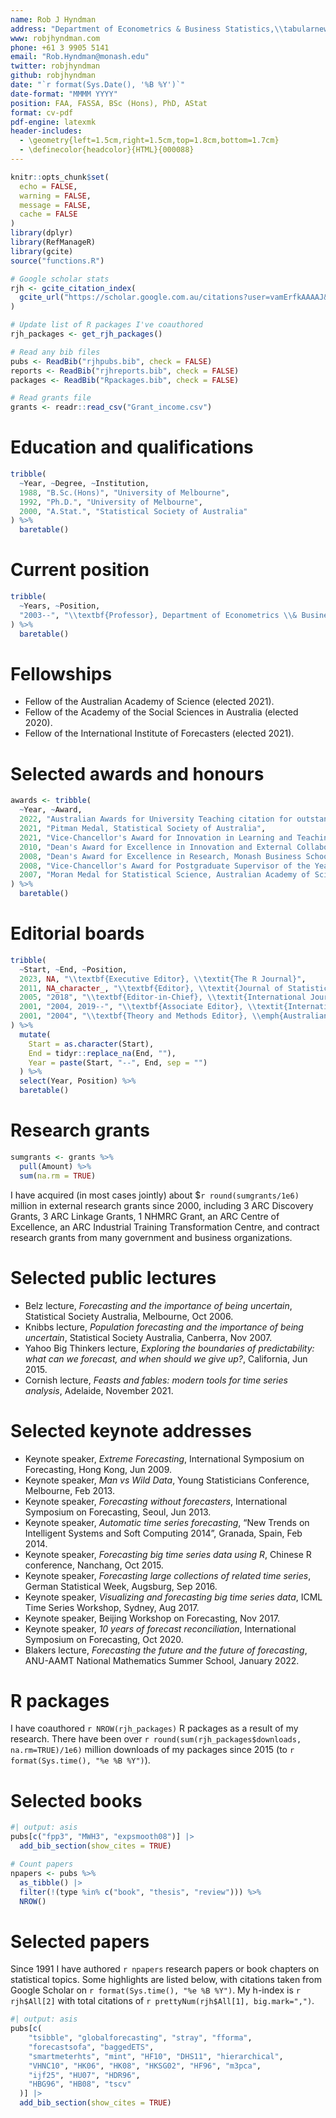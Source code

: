 ```yaml
---
name: Rob J Hyndman
address: "Department of Econometrics & Business Statistics,\\tabularnewline Monash University, VIC 3800, Australia."
www: robjhyndman.com
phone: +61 3 9905 5141
email: "Rob.Hyndman@monash.edu"
twitter: robjhyndman
github: robjhyndman
date: "`r format(Sys.Date(), '%B %Y')`"
date-format: "MMMM YYYY"
position: FAA, FASSA, BSc (Hons), PhD, AStat
format: cv-pdf
pdf-engine: latexmk
header-includes:
  - \geometry{left=1.5cm,right=1.5cm,top=1.8cm,bottom=1.7cm}
  - \definecolor{headcolor}{HTML}{000088}
---
```


\titlespacing{\section}{0pt}{1.ex}{0.5ex}
\fontsize{10}{11.5}\sf

```r
knitr::opts_chunk$set(
  echo = FALSE,
  warning = FALSE,
  message = FALSE,
  cache = FALSE
)
library(dplyr)
library(RefManageR)
library(gcite)
source("functions.R")

# Google scholar stats
rjh <- gcite_citation_index(
  gcite_url("https://scholar.google.com.au/citations?user=vamErfkAAAAJ&hl=en")
)

# Update list of R packages I've coauthored
rjh_packages <- get_rjh_packages()

# Read any bib files
pubs <- ReadBib("rjhpubs.bib", check = FALSE)
reports <- ReadBib("rjhreports.bib", check = FALSE)
packages <- ReadBib("Rpackages.bib", check = FALSE)

# Read grants file
grants <- readr::read_csv("Grant_income.csv")
```

# Education and qualifications

```r
tribble(
  ~Year, ~Degree, ~Institution,
  1988, "B.Sc.(Hons)", "University of Melbourne",
  1992, "Ph.D.", "University of Melbourne",
  2000, "A.Stat.", "Statistical Society of Australia"
) %>%
  baretable()
```

# Current position

```r
tribble(
  ~Years, ~Position,
  "2003--", "\\textbf{Professor}, Department of Econometrics \\& Business Statistics, Monash University"
) %>%
  baretable()
```

# Fellowships

  * Fellow of the Australian Academy of Science (elected 2021).
  * Fellow of the Academy of the Social Sciences in Australia (elected 2020).
  * Fellow of the International Institute of Forecasters (elected 2021).


# Selected awards and honours

```r
awards <- tribble(
  ~Year, ~Award,
  2022, "Australian Awards for University Teaching citation for outstanding contributions to student learning",
  2021, "Pitman Medal, Statistical Society of Australia",
  2021, "Vice-Chancellor's Award for Innovation in Learning and Teaching",
  2010, "Dean's Award for Excellence in Innovation and External Collaboration, Monash Business School",
  2008, "Dean's Award for Excellence in Research, Monash Business School",
  2008, "Vice-Chancellor's Award for Postgraduate Supervisor of the Year, Monash University",
  2007, "Moran Medal for Statistical Science, Australian Academy of Science"
) %>%
  baretable()
```

# Editorial boards

```r
tribble(
  ~Start, ~End, ~Position,
  2023, NA, "\\textbf{Executive Editor}, \\textit{The R Journal}",
  2011, NA_character_, "\\textbf{Editor}, \\textit{Journal of Statistical Software}",
  2005, "2018", "\\textbf{Editor-in-Chief}, \\textit{International Journal of Forecasting}",
  2001, "2004, 2019--", "\\textbf{Associate Editor}, \\textit{International Journal of Forecasting}",
  2001, "2004", "\\textbf{Theory and Methods Editor}, \\emph{Australian \\& New Zealand Journal of Statistics}",
) %>%
  mutate(
    Start = as.character(Start),
    End = tidyr::replace_na(End, ""),
    Year = paste(Start, "--", End, sep = "")
  ) %>%
  select(Year, Position) %>%
  baretable()
```

# Research grants

```r
sumgrants <- grants %>%
  pull(Amount) %>%
  sum(na.rm = TRUE)
```

I have acquired (in most cases jointly) about $`r round(sumgrants/1e6)` million in external research grants since 2000, including 3 ARC Discovery Grants, 3 ARC Linkage Grants, 1 NHMRC Grant, an ARC Centre of Excellence, an ARC Industrial Training Transformation Centre, and contract research grants from many government and business organizations.

# Selected public lectures

  * Belz lecture, *Forecasting and the importance of being uncertain*, Statistical Society Australia, Melbourne, Oct 2006.
  * Knibbs lecture, *Population forecasting and the importance of being uncertain*, Statistical Society Australia, Canberra, Nov 2007.
  * Yahoo Big Thinkers lecture, *Exploring the boundaries of predictability: what can we forecast, and when should we give up?*, California, Jun 2015.
  * Cornish lecture, *Feasts and fables: modern tools for time series analysis*, Adelaide, November 2021.

\enlargethispage*{0.8cm}

# Selected keynote addresses

  * Keynote speaker, *Extreme Forecasting*, International Symposium on Forecasting, Hong Kong, Jun 2009.
  * Keynote speaker, *Man vs Wild Data*, Young Statisticians Conference, Melbourne, Feb 2013.
  * Keynote speaker, *Forecasting without forecasters*, International Symposium on Forecasting, Seoul, Jun 2013.
  * Keynote speaker, *Automatic time series forecasting*, "New Trends on Intelligent Systems and Soft Computing 2014", Granada, Spain, Feb 2014.
  * Keynote speaker, *Forecasting big time series data using R*, Chinese R conference, Nanchang, Oct 2015.
  * Keynote speaker, *Forecasting large collections of related time series*, German Statistical Week, Augsburg, Sep 2016.
  * Keynote speaker, *Visualizing and forecasting big time series data*, ICML Time Series Workshop, Sydney, Aug 2017.
  * Keynote speaker, Beijing Workshop on Forecasting, Nov 2017.
  * Keynote speaker, *10 years of forecast reconciliation*, International Symposium on Forecasting, Oct 2020.
  * Blakers lecture, *Forecasting the future and the future of forecasting*, ANU-AAMT National Mathematics Summer School, January 2022.

# R packages

I have coauthored `r NROW(rjh_packages)` R packages as a result of my research. There have been over `r round(sum(rjh_packages$downloads, na.rm=TRUE)/1e6)` million downloads of my packages since 2015 (to `r format(Sys.time(), "%e %B %Y")`).

# Selected books

```r
#| output: asis
pubs[c("fpp3", "MWH3", "expsmooth08")] |>
  add_bib_section(show_cites = TRUE)
```

\enlargethispage*{1cm}


```r
# Count papers
npapers <- pubs %>%
  as_tibble() |>
  filter(!(type %in% c("book", "thesis", "review"))) %>%
  NROW()
```

# Selected papers

Since 1991 I have authored `r npapers` research papers or book chapters on statistical topics. Some highlights are listed below, with citations taken from Google Scholar on `r format(Sys.time(), "%e %B %Y")`.  My h-index is `r rjh$All[2]` with total citations of `r prettyNum(rjh$All[1], big.mark=",")`.


```r
#| output: asis
pubs[c(
    "tsibble", "globalforecasting", "stray", "fforma",
    "forecastsofa", "baggedETS",
    "smartmeterhts", "mint", "HF10", "DHS11", "hierarchical",
    "VHNC10", "HK06", "HK08", "HKSG02", "HF96", "m3pca",
    "ijf25", "HU07", "HDR96",
    "HBG96", "HB08", "tscv"
  )] |>
  add_bib_section(show_cites = TRUE)
```
